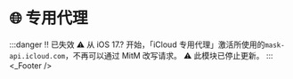 
# 🌐 专用代理
:::danger ‼️ 已失效
⚠️ 从 iOS 17.? 开始，「iCloud 专用代理」激活所使用的`mask-api.icloud.com`，不再可以通过 MitM 改写请求。
⚠️ 此模块已停止更新。
:::
<PrivateRelay />
<_Footer />

